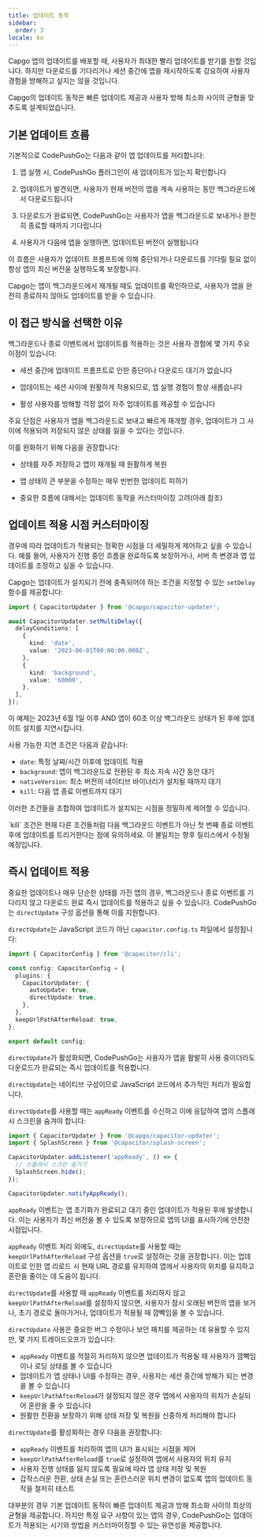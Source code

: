 ```yaml
---
title: 업데이트 동작
sidebar:
  order: 3
locale: ko
---
```



Capgo 앱의 업데이트를 배포할 때, 사용자가 최대한 빨리 업데이트를 받기를 원할 것입니다. 하지만 다운로드를 기다리거나 세션 중간에 앱을 재시작하도록 강요하여 사용자 경험을 방해하고 싶지는 않을 것입니다.

Capgo의 업데이트 동작은 빠른 업데이트 제공과 사용자 방해 최소화 사이의 균형을 맞추도록 설계되었습니다.

## 기본 업데이트 흐름

기본적으로 CodePushGo는 다음과 같이 앱 업데이트를 처리합니다:

<Steps>

1. 앱 실행 시, CodePushGo 플러그인이 새 업데이트가 있는지 확인합니다

2. 업데이트가 발견되면, 사용자가 현재 버전의 앱을 계속 사용하는 동안 백그라운드에서 다운로드됩니다

3. 다운로드가 완료되면, CodePushGo는 사용자가 앱을 백그라운드로 보내거나 완전히 종료할 때까지 기다립니다

4. 사용자가 다음에 앱을 실행하면, 업데이트된 버전이 실행됩니다

</Steps>

이 흐름은 사용자가 업데이트 프롬프트에 의해 중단되거나 다운로드를 기다릴 필요 없이 항상 앱의 최신 버전을 실행하도록 보장합니다.

<Aside type="tip">
Capgo는 앱이 백그라운드에서 재개될 때도 업데이트를 확인하므로, 사용자가 앱을 완전히 종료하지 않아도 업데이트를 받을 수 있습니다.
</Aside>

## 이 접근 방식을 선택한 이유

백그라운드나 종료 이벤트에서 업데이트를 적용하는 것은 사용자 경험에 몇 가지 주요 이점이 있습니다:

- 세션 중간에 업데이트 프롬프트로 인한 중단이나 다운로드 대기가 없습니다

- 업데이트는 세션 사이에 원활하게 적용되므로, 앱 실행 경험이 항상 새롭습니다

- 활성 사용자를 방해할 걱정 없이 자주 업데이트를 제공할 수 있습니다

주요 단점은 사용자가 앱을 백그라운드로 보내고 빠르게 재개할 경우, 업데이트가 그 사이에 적용되어 저장되지 않은 상태를 잃을 수 있다는 것입니다.

이를 완화하기 위해 다음을 권장합니다:

- 상태를 자주 저장하고 앱이 재개될 때 원활하게 복원

- 앱 상태의 큰 부분을 수정하는 매우 빈번한 업데이트 피하기

- 중요한 흐름에 대해서는 업데이트 동작을 커스터마이징 고려(아래 참조)

## 업데이트 적용 시점 커스터마이징

경우에 따라 업데이트가 적용되는 정확한 시점을 더 세밀하게 제어하고 싶을 수 있습니다. 예를 들어, 사용자가 진행 중인 흐름을 완료하도록 보장하거나, 서버 측 변경과 앱 업데이트를 조정하고 싶을 수 있습니다.

Capgo는 업데이트가 설치되기 전에 충족되어야 하는 조건을 지정할 수 있는 `setDelay` 함수를 제공합니다:

```typescript
import { CapacitorUpdater } from '@capgo/capacitor-updater';

await CapacitorUpdater.setMultiDelay({
  delayConditions: [
    {
      kind: 'date',
      value: '2023-06-01T00:00:00.000Z',
    },
    {
      kind: 'background',
      value: '60000',
    },
  ],
});
```

이 예제는 2023년 6월 1일 이후 AND 앱이 60초 이상 백그라운드 상태가 된 후에 업데이트 설치를 지연시킵니다.

사용 가능한 지연 조건은 다음과 같습니다:

- `date`: 특정 날짜/시간 이후에 업데이트 적용
- `background`: 앱이 백그라운드로 전환된 후 최소 지속 시간 동안 대기
- `nativeVersion`: 최소 버전의 네이티브 바이너리가 설치될 때까지 대기
- `kill`: 다음 앱 종료 이벤트까지 대기

이러한 조건들을 조합하여 업데이트가 설치되는 시점을 정밀하게 제어할 수 있습니다.

<Aside type="danger">
`kill` 조건은 현재 다른 조건들처럼 다음 백그라운드 이벤트가 아닌 첫 번째 종료 이벤트 후에 업데이트를 트리거한다는 점에 유의하세요. 이 불일치는 향후 릴리스에서 수정될 예정입니다.
</Aside>

## 즉시 업데이트 적용

중요한 업데이트나 매우 단순한 상태를 가진 앱의 경우, 백그라운드나 종료 이벤트를 기다리지 않고 다운로드 완료 즉시 업데이트를 적용하고 싶을 수 있습니다. CodePushGo는 `directUpdate` 구성 옵션을 통해 이를 지원합니다.

`directUpdate`는 JavaScript 코드가 아닌 `capacitor.config.ts` 파일에서 설정됩니다:

```typescript
import { CapacitorConfig } from '@capacitor/cli';

const config: CapacitorConfig = {
  plugins: {
    CapacitorUpdater: {
      autoUpdate: true,
      directUpdate: true,
    },
  },
  keepUrlPathAfterReload: true,
};

export default config;
```

`directUpdate`가 활성화되면, CodePushGo는 사용자가 앱을 활발히 사용 중이더라도 다운로드가 완료되는 즉시 업데이트를 적용합니다.

`directUpdate`는 네이티브 구성이므로 JavaScript 코드에서 추가적인 처리가 필요합니다.

`directUpdate`를 사용할 때는 `appReady` 이벤트를 수신하고 이에 응답하여 앱의 스플래시 스크린을 숨겨야 합니다:

```js
import { CapacitorUpdater } from '@capgo/capacitor-updater';
import { SplashScreen } from '@capacitor/splash-screen';

CapacitorUpdater.addListener('appReady', () => {
  // 스플래시 스크린 숨기기
  SplashScreen.hide();
});

CapacitorUpdater.notifyAppReady();
```

`appReady` 이벤트는 앱 초기화가 완료되고 대기 중인 업데이트가 적용된 후에 발생합니다. 이는 사용자가 최신 버전을 볼 수 있도록 보장하므로 앱의 UI를 표시하기에 안전한 시점입니다.

`appReady` 이벤트 처리 외에도, `directUpdate`를 사용할 때는 `keepUrlPathAfterReload` 구성 옵션을 `true`로 설정하는 것을 권장합니다. 이는 업데이트로 인한 앱 리로드 시 현재 URL 경로를 유지하여 앱에서 사용자의 위치를 유지하고 혼란을 줄이는 데 도움이 됩니다.

`directUpdate`를 사용할 때 `appReady` 이벤트를 처리하지 않고 `keepUrlPathAfterReload`를 설정하지 않으면, 사용자가 잠시 오래된 버전의 앱을 보거나, 초기 경로로 돌아가거나, 업데이트가 적용될 때 깜빡임을 볼 수 있습니다.

`directUpdate` 사용은 중요한 버그 수정이나 보안 패치를 제공하는 데 유용할 수 있지만, 몇 가지 트레이드오프가 있습니다:

- `appReady` 이벤트를 적절히 처리하지 않으면 업데이트가 적용될 때 사용자가 깜빡임이나 로딩 상태를 볼 수 있습니다
- 업데이트가 앱 상태나 UI를 수정하는 경우, 사용자는 세션 중간에 방해가 되는 변경을 볼 수 있습니다
- `keepUrlPathAfterReload`가 설정되지 않은 경우 앱에서 사용자의 위치가 손실되어 혼란을 줄 수 있습니다
- 원활한 전환을 보장하기 위해 상태 저장 및 복원을 신중하게 처리해야 합니다

`directUpdate`를 활성화하는 경우 다음을 권장합니다:

- `appReady` 이벤트를 처리하여 앱의 UI가 표시되는 시점을 제어
- `keepUrlPathAfterReload`를 `true`로 설정하여 앱에서 사용자의 위치 유지
- 사용자 진행 상태를 잃지 않도록 필요에 따라 앱 상태 저장 및 복원
- 갑작스러운 전환, 상태 손실 또는 혼란스러운 위치 변경이 없도록 앱의 업데이트 동작을 철저히 테스트

대부분의 경우 기본 업데이트 동작이 빠른 업데이트 제공과 방해 최소화 사이의 최상의 균형을 제공합니다. 하지만 특정 요구 사항이 있는 앱의 경우, CodePushGo는 업데이트가 적용되는 시기와 방법을 커스터마이징할 수 있는 유연성을 제공합니다.